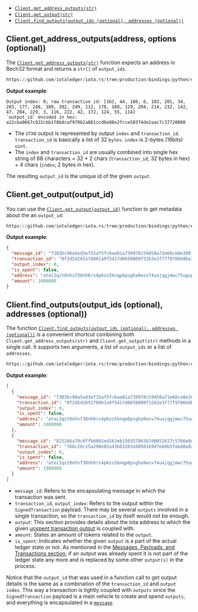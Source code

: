 - [`Client.get_address_outputs(str)`](#clientget_address_outputsaddress-options-optionall)
- [`Client.get_output(str)`](#clientget_outputoutput_id)
- [`Client.find_outputs(output_ids (optional), addresses (optional))`](#clientfind_outputsoutput_ids-optional-addresses-optional)

## Client.get_address_outputs(address, options (optional))

The [`Client.get_address_outputs(str)`](./../api_reference.md#get_address_outputsaddress-options-optional-listutxoinput) function expects an address in Bech32 format and returns a `str[]` of
`output_ids`.

```python reference
https://github.com/iotaledger/iota.rs/tree/production/bindings/python/examples/05a_get_address_outputs.py
```

**Output example**:

```plaintext
Output index: 0; raw transaction id: [162, 44, 186, 6, 103, 201, 34, 203, 177, 248, 189, 202, 249, 112, 178, 168, 129, 204, 214, 232, 142, 47, 204, 229, 3, 116, 222, 42, 172, 124, 55, 114]
`output_id` encoded in hex: a22cba0667c922cbb1f8bdcaf970b2a881ccd6e88e2fcce50374de2aac7c37720000
```

- The `UTXO` output is represented by output `index` and `transaction_id`. `transaction_id` is basically a list of 32
  `bytes`. `index` is 2-bytes (16bits) `uint`.
- The `index` and `transaction_id` are usually combined into single hex string of 68 characters = 32 \* 2 chars
  (`transaction_id`; 32 bytes in hex) + 4 chars (`index`; 2 bytes in hex).

The resulting `output_id` is the unique id of the given `output`.

## Client.get_output(output_id)

You can use the [`Client.get_output(output_id)`](./../api_reference.md#get_outputoutput_id-outputresponse) function to get metadata about the an `output_id`:

```python reference
https://github.com/iotaledger/iota.rs/tree/production/bindings/python/examples/05b_get_output.py
```

**Output example**:

```json
{
  "message_id": "f303bc90a5ed3ef15af5fc6aa81a739978c59458a71e68ce8e380f1f534da1e6",
  "transaction_id": "0f2d5d2651f8061a9f5417d0658009f32b2e3f77f9706b0be3b4b3f466171f36",
  "output_index": 0,
  "is_spent": false,
  "address": "atoi1qzt0nhsf38nh6rs4p6zs5knqp6psgha9wsv74uajqgjmwc75ugupx3y7x0r",
  "amount": 1000000
}
```

## Client.find_outputs(output_ids (optional), addresses (optional))

The function [`Client.find_outputs(output_ids (optional), addresses (optional))`](./../api_reference.md#find_outputsoutput_ids-optional-addresses-optional-listoutputresponse) is a convenient shortcut combining both
`Client.get_address_outputs(str)` and `Client.get_output(str)` methods in a single call. It supports two arguments, a
list of `output_ids` or a list of `addresses`.

```python reference
https://github.com/iotaledger/iota.rs/tree/production/bindings/python/examples/05c_find_outputs.py
```

**Output example**:

```json
[
  {
    "message_id": "f303bc90a5ed3ef15af5fc6aa81a739978c59458a71e68ce8e380f1f534da1e6",
    "transaction_id": "0f2d5d2651f8061a9f5417d0658009f32b2e3f77f9706b0be3b4b3f466171f36",
    "output_index": 0,
    "is_spent": false,
    "address": "atoi1qzt0nhsf38nh6rs4p6zs5knqp6psgha9wsv74uajqgjmwc75ugupx3y7x0r",
    "amount": 1000000
  },
  {
    "message_id": "825266a79c0ffb6001ed263eb150357863b7d0052627c5766e8ef5acd6fed533",
    "transaction_id": "768c20c15a290e02a43b83263a98501b9d7eb0b57da40a9247289c672de63ea6",
    "output_index": 0,
    "is_spent": false,
    "address": "atoi1qzt0nhsf38nh6rs4p6zs5knqp6psgha9wsv74uajqgjmwc75ugupx3y7x0r",
    "amount": 1000000
  }
]
```

- `message_id`: Refers to the encapsulating message in which the transaction was sent.
- `transaction_id`, `output_index`: Refers to the output within the `SignedTransaction` payload. There may be several
  `outputs` involved in a single transaction, so the `transaction_id` by itself would not be enough.
- `output`: This section provides details about the iota address to which the given
  [unspent transaction output](../../../explanations/messages_payloads_and_transactions.md#unspent-transaction-output-utxo)
  is coupled with.
- `amount`: States an amount of tokens related to the `output`.
- `is_spent`: Indicates whether the given `output` is a part of the actual ledger state or not. As mentioned in the
  [Messages, Payloads, and Transactions section](../../../explanations/messages_payloads_and_transactions.md#unspent-transaction-output-utxo),
  if an output was already spent it is not part of the ledger state any more and is replaced by some other `output(s)`
  in the process.

Notice that the `output_id` that was used in a function call to get output details is the same as a combination of the
`transaction_id` and `output index`. This way a transaction is tightly coupled with `outputs` since the
`SignedTransaction` payload is a main vehicle to create and spend `outputs`, and everything is encapsulated in a
[`message`](../../../explanations/messages_payloads_and_transactions.md#messages).
